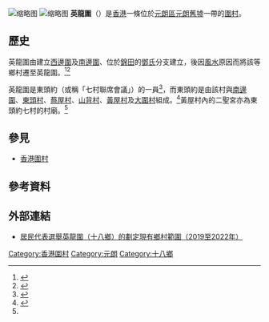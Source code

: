 {{coord|22.447188|N|114.036905|E|display=title}}
[[File:Ying_Lung_Wai_11.jpg|缩略图]]
[[File:Ying_Lung_Wai_07.jpg|缩略图]]
'''英龍圍'''（{{lang-en|Ying Lung Wai}}）是[[香港|香港]]一條位於[[元朗區|元朗區]][[元朗舊墟|元朗舊墟]]一帶的[[香港圍村|圍村]]。

== 歷史 ==
英龍圍由建立[[西邊圍|西邊圍]]及[[南邊圍|南邊圍]]、位於[[錦田|錦田]]的[[香港新界鄧氏|鄧氏]]分支建立，後因[[風水|風水]]原因而將該等鄉村遷至英龍圍。<ref>{{Cite web|title= Nos. 92 & 93 Sai Pin Wai |url=https://www.aab.gov.hk/historicbuilding/en/965_Appraisal_En.pdf|accessdate=2020-11-10|author=Antiquities Advisory Board|date=|authorlink=古物諮詢委員會|format=|work=Historic Building Appraisal|publisher=|language=}}</ref><ref>{{Cite web|title=No. 24 Lee Yick Street, Yuen Long Kau Hui|url=http://www.aab.gov.hk/historicbuilding/en/492_Appraisal_En.pdf|accessdate=2020-11-10|author=Antiquities Advisory Board|date=|authorlink=古物諮詢委員會|format=|work=Historic Building Appraisal|publisher=|language=}}</ref>

英龍圍是東頭約（或稱「七村聯席會議」）的一員<ref name=":0">{{Cite web|title=Yi Shing Temple, Wong Uk Tsuen|url=https://www.aab.gov.hk/historicbuilding/en/1265_Appraisal_En.pdf|accessdate=2020-11-10|author=Antiquities Advisory Board|date=|authorlink=古物諮詢委員會|format=|work=Historic Building Appraisal|publisher=|language=}}</ref>，而東頭約是由該村與[[南邊圍|南邊圍]]、[[東頭村_(十八鄉)|東頭村]]、[[蔡屋村|蔡屋村]]、[[山背村_(香港)|山背村]]、[[黃屋村|黃屋村]]及[[大圍村_(元朗區)|大圍村]]組成。<ref>{{Cite web|title=立法會六題：西鐵南昌站和元朗站上蓋物業發展|url=https://www.info.gov.hk/gia/general/200905/13/P200905130185.htm|accessdate=2020-11-10|date=2009-05-13|work=www.info.gov.hk|language=zh-HK}}</ref>黃屋村內的二聖宮亦為東頭約七村的村廟。<ref name=":0" />

== 參見 ==
* [[香港圍村|香港圍村]]

== 參考資料 ==
{{reflist}}

== 外部連結 ==
{{commons category|Ying Lung Wai}}
* [https://www.had.gov.hk/rre/images/village_map1922/M/m-sph-17.pdf 居民代表選舉英龍圍（十八鄉）的劃定現有鄉村範圍（2019至2022年）]

{{HK-geo-stub}}

[[Category:香港圍村|Category:香港圍村]]
[[Category:元朗|Category:元朗]]
[[Category:十八鄉|Category:十八鄉]]